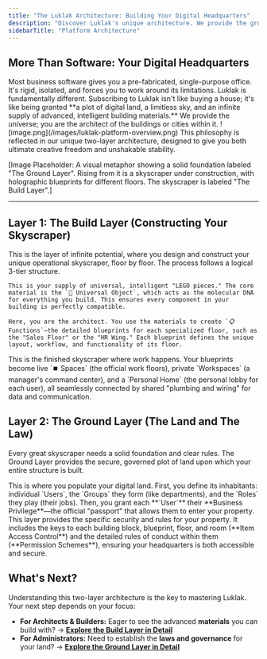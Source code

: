 ```yaml
---
title: "The Luklak Architecture: Building Your Digital Headquarters"
description: "Discover Luklak's unique architecture. We provide the ground and the materials; you design and build a seamlessly integrated digital skyscraper for your business."
sidebarTitle: "Platform Architecture"
---
```


## More Than Software: Your Digital Headquarters

<Info>
  Most business software gives you a pre-fabricated, single-purpose office. It's rigid, isolated, and forces you to work around its limitations.
</Info>

<Tip>
  Luklak is fundamentally different. Subscribing to Luklak isn't like buying a house; it's like being granted **a plot of digital land, a limitless sky, and an infinite supply of advanced, intelligent building materials.** We provide the universe; you are the architect of the buildings or cities within it.
</Tip>
<Frame caption="LUKLAK system architecture, from raw materials, design to usage">
  ![image.png](/images/luklak-platform-overview.png)
</Frame>
This philosophy is reflected in our unique two-layer architecture, designed to give you both ultimate creative freedom and unshakable stability.

[Image Placeholder: A visual metaphor showing a solid foundation labeled "The Ground Layer". Rising from it is a skyscraper under construction, with holographic blueprints for different floors. The skyscraper is labeled "The Build Layer".]

---

## Layer 1: The Build Layer (Constructing Your Skyscraper)

This is the layer of infinite potential, where you design and construct your unique operational skyscraper, floor by floor. The process follows a logical 3-tier structure.

<CardGroup cols={3}>
  <Card title="Tier 1: Advanced Materials (Lego blocks)" icon="cube" iconType="duotone">
    

    This is your supply of universal, intelligent "LEGO pieces." The core material is the `🧊 Universal Object`, which acts as the molecular DNA for everything you build. This ensures every component in your building is perfectly compatible.
  </Card>
  <Card title="Tier 2: The Blueprints (Functions)" icon="map" iconType="duotone">
    

    Here, you are the architect. You use the materials to create `📋 Functions`—the detailed blueprints for each specialized floor, such as the "Sales Floor" or the "HR Wing." Each blueprint defines the unique layout, workflow, and functionality of its floor.
  </Card>
  <Card title="Tier 3: The Live Building (Spaces, Workspaces & Homes)" icon="building" iconType="duotone">
    This is the finished skyscraper where work happens. Your blueprints become live `⏹️ Spaces` (the official work floors), private `Workspaces` (a manager's command center), and a `Personal Home` (the personal lobby for each user), all seamlessly connected by shared "plumbing and wiring" for data and communication.
  </Card>
</CardGroup>

## Layer 2: The Ground Layer (The Land and The Law)

Every great skyscraper needs a solid foundation and clear rules. The Ground Layer provides the secure, governed plot of land upon which your entire structure is built.

<CardGroup cols={2}>
  <Card title="The Land & Its People" icon="users" iconType="duotone">
    This is where you populate your digital land. First, you define its inhabitants: individual `Users`, the `Groups` they form (like departments), and the `Roles` they play (their jobs). Then, you grant each **`User`** their **Business Privilege**—the official "passport" that allows them to enter your property.
  </Card>
  <Card title="The Law of the Land" icon="key" iconType="duotone">
    This layer provides the specific security and rules for your property. It includes the keys to each building block, blueprint, floor, and room (**Item Access Control**) and the detailed rules of conduct within them (**Permission Schemes**), ensuring your headquarters is both accessible and secure.
  </Card>
</CardGroup>

## What's Next?

Understanding this two-layer architecture is the key to mastering Luklak. Your next step depends on your focus:

- **For Architects & Builders:** Eager to see the advanced **materials** you can build with?
  → [**Explore the Build Layer in Detail**](/platform/build-layer)
- **For Administrators:** Need to establish the **laws and governance** for your land?
  → [**Explore the Ground Layer in Detail**](/platform/ground-layer)
